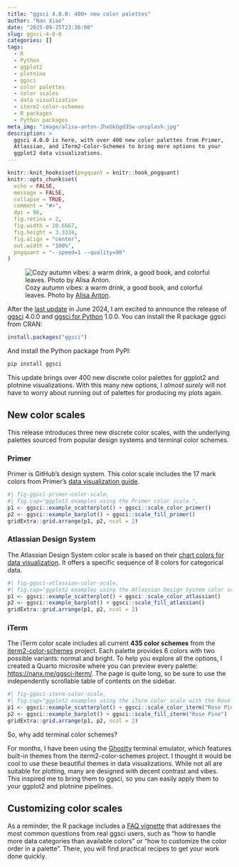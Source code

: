 ```yaml
---
title: "ggsci 4.0.0: 400+ new color palettes"
author: "Nan Xiao"
date: "2025-09-25T23:36:00"
slug: ggsci-4-0-0
categories: []
tags:
  - R
  - Python
  - ggplot2
  - plotnine
  - ggsci
  - color palettes
  - color scales
  - data visualization
  - iterm2-color-schemes
  - R packages
  - Python packages
meta_img: "image/alisa-anton-JhxGkGgd3Sw-unsplash.jpg"
description: >
  ggsci 4.0.0 is here, with over 400 new color palettes from Primer,
  Atlassian, and iTerm2-Color-Schemes to bring more options to your
  ggplot2 data visualizations.
---
```


```r
knitr::knit_hooks$set(pngquant = knitr::hook_pngquant)
knitr::opts_chunk$set(
  echo = FALSE,
  message = FALSE,
  collapse = TRUE,
  comment = "#>",
  dpi = 96,
  fig.retina = 2,
  fig.width = 10.6667,
  fig.height = 3.3334,
  fig.align = "center",
  out.width = "100%",
  pngquant = "--speed=1 --quality=90"
)
```

![Cozy autumn vibes: a warm drink, a good book, and colorful leaves.
Photo by [Alisa Anton](https://unsplash.com/photos/JhxGkGgd3Sw).
](/image/alisa-anton-JhxGkGgd3Sw-unsplash.jpg)

After the [last update](https://nanx.me/blog/post/ggsci-3-2-0/) in June 2024,
I am excited to announce the release of [ggsci](https://nanx.me/ggsci/) 4.0.0
and [ggsci for Python](https://nanx.me/py-ggsci/) 1.0.0.
You can install the R package ggsci from CRAN:

```r
install.packages("ggsci")
```

And install the Python package from PyPI:

```bash
pip install ggsci
```

This update brings over 400 new discrete color palettes for ggplot2 and
plotnine visualizations. With this many new options, I _almost surely_ will not
have to worry about running out of palettes for producing my plots again.

## New color scales

This release introduces three new discrete color scales, with the underlying
palettes sourced from popular design systems and terminal color schemes.

### Primer

Primer is GitHub's design system. This color scale includes the 17 mark colors
from Primer's [data visualization guide
](https://primer.style/product/ui-patterns/data-visualization/).

```r
#| fig-ggsci-primer-color-scale,
#| fig.cap="ggplot2 examples using the Primer color scale.",
p1 <- ggsci::example_scatterplot() + ggsci::scale_color_primer()
p2 <- ggsci::example_barplot() + ggsci::scale_fill_primer()
gridExtra::grid.arrange(p1, p2, ncol = 2)
```

### Atlassian Design System

The Atlassian Design System color scale is based on their [chart colors for data
visualization](https://atlassian.design/foundations/color-new/data-visualization-color).
It offers a specific sequence of 8 colors for categorical data.

```r
#| fig-ggsci-atlassian-color-scale,
#| fig.cap="ggplot2 examples using the Atlassian Design System color scale.",
p1 <- ggsci::example_scatterplot() + ggsci::scale_color_atlassian()
p2 <- ggsci::example_barplot() + ggsci::scale_fill_atlassian()
gridExtra::grid.arrange(p1, p2, ncol = 2)
```

### iTerm

The iTerm color scale includes all current **435 color schemes** from the
[iterm2-color-schemes](https://github.com/mbadolato/iTerm2-Color-Schemes) project.
Each palette provides 6 colors with two possible variants: normal and bright.
To help you explore all the options, I created a Quarto microsite where you
can preview every palette: <https://nanx.me/ggsci-iterm/>.
The page is quite long, so be sure to use the independently scrollable table of
contents on the sidebar.

```r
#| fig-ggsci-iterm-color-scale,
#| fig.cap="ggplot2 examples using the iTerm color scale with the Rosé Pine palette---a favorite Neovim color scheme used by @ThePrimeagen.",
p1 <- ggsci::example_scatterplot() + ggsci::scale_color_iterm("Rose Pine")
p2 <- ggsci::example_barplot() + ggsci::scale_fill_iterm("Rose Pine")
gridExtra::grid.arrange(p1, p2, ncol = 2)
```

So, why add terminal color schemes?

For months, I have been using the [Ghostty](https://ghostty.org/) terminal
emulator, which features built-in themes from the iterm2-color-schemes project.
I thought it would be cool to use these beautiful themes in data visualizations.
While not all are suitable for plotting, many are designed with decent contrast
and vibes. This inspired me to bring them to ggsci, so you can easily apply
them to your ggplot2 and plotnine pipelines.

## Customizing color scales

As a reminder, the R package includes a
[FAQ vignette](https://nanx.me/ggsci/articles/ggsci-faq.html)
that addresses the most common questions from real ggsci users, such as
"how to handle more data categories than available colors" or "how to customize
the color order in a palette". There, you will find practical recipes to
get your work done quickly.
